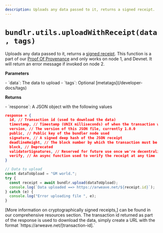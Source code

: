 ```yaml
---
description: Uploads any data passed to it, returns a signed receipt.
---
```



# `bundlr.utils.uploadWithReceipt(data, tags)`

Uploads any data passed to it, returns a [signed receipt](/learn/receipts). This function is a part of our [Proof Of Provenance](/overview/solutions/proof-of-provenance) and only works on node 1, and Devnet. It will return an error message if invoked on node 2.

**Parameters**

<div className="-mt-5" />- `data`: The data to upload - `tags`: Optional
[metatags](/developer-docs/tags)

**Returns**

<div className="-mt-5" />- `response`: A JSON object with the following values

```json
response = {
  id, // Transaction id (used to download the data)
  timestamp, // Timestamp (UNIX milliseconds) of when the transaction was created and verified
  version, // The version of this JSON file, currently 1.0.0
  public, // Public key of the bundler node used
  signature, // A signed deep hash of the JSON receipt
  deadlineHeight, // The block number by which the transaction must be finalized on Arweave
  block, // Deprecated
  validatorSignatures, // Reserved for future use once we're decentralized
  verify, // An async function used to verify the receipt at any time
}
```

```js
// Data to upload
const dataToUpload = "GM world.";
try {
  const receipt = await bundlr.upload(dataToUpload);
  console.log(`Data uploaded ==> https://arweave.net/${receipt.id}`);
} catch (e) {
  console.log("Error uploading file ", e);
}
```

<Callout type="info" emoji="ℹ️">
  [More information on cryptographically signed receipts,] can be found in our
  comprehensive resources section.
</Callout>

<Callout type="info" emoji="ℹ️">
  The transaction id returned as part of the response is used to download the
  data, simply create a URL with the format
  `https://arweave.net/[transaction-id].`
</Callout>
